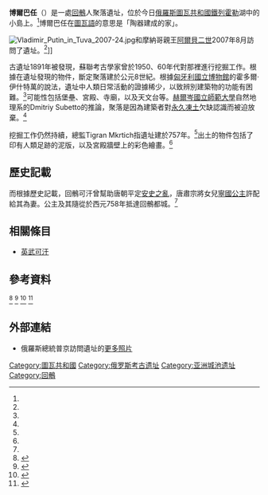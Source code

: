 {{Infobox ancient site
| name           = 博爾巴任
| native_name    = Пор-Бажың
| native_name_lang =俄语
| image          = Por-Bazhyn aerial view 2007 before excavation.JPG
| image_size     = 250px
| caption        = 2007年发掘前，向西北航拍的博爾巴任遗址
| map_type       = Russia
| map_alt        = 250px
| coordinates    = {{coord|50|36|54|N|97|23|5|E|display=inline,title}}
| location       = {{link-ru|捷列霍尔湖|Тере-Холь}}
| region         = [[俄羅斯|俄羅斯]][[圖瓦共和國|圖瓦共和國]]
| type           = 聚落
| area           = {{convert|3.3|ha|abbr=on}} 
| built          = 約757年
| cultures       = [[回鶻|回鶻]]（唐）
| excavations    = 1957-63、2007-08
}}
'''博爾巴任'''（{{lang-ru|Пор-Бажың}}）是一處[[回鶻|回鶻]]人聚落遺址，位於今日[[俄羅斯|俄羅斯]][[圖瓦共和國|圖瓦共和國]][[鐵列霍勒|鐵列霍勒]]湖中的小島上。<ref name=tuvaonline />博爾巴任在[[圖瓦語|圖瓦語]]的意思是「陶器建成的家」。

[[File:Vladimir_Putin_in_Tuva_2007-24.jpg|thumb]]和摩納哥親王[[阿爾貝二世_(摩納哥)|阿爾貝二世]]2007年8月訪問了遺址。<ref name=putin />]]

古遺址1891年被發現，蘇聯考古學家曾於1950、60年代對那裡進行挖掘工作。根據在遺址發現的物件，斷定聚落建於公元8世紀。根據[[匈牙利國立博物館|匈牙利國立博物館]]的霍多爾‧伊什特萬的說法，遺址中人類日常活動的證據稀少，以致辨別建築物的功能有困難。<ref name=tuvaonline2008-08-20 />可能性包括堡壘、宮殿、寺廟，以及天文台等。[[赫爾岑國立師範大學|赫爾岑國立師範大學]]自然地理系的Dmitriy Subetto的推論，聚落是因為建築者對[[永久凍土|永久凍土]]欠缺認識而被迫放棄。<ref name=tuvaonline2008-08-20 />

挖掘工作仍然持續，總監Tigran Mkrtich指遺址建於757年。<ref name=putin />出土的物件包括了印有人類足跡的泥版，以及宮殿牆壁上的彩色繪畫。<ref name=putin />
==歷史記載==
而根據歷史記載，回鶻可汗曾幫助唐朝平定[[安史之亂|安史之亂]]，唐肅宗將女兒[[蕭國公主|寧國公主]]許配給其為妻。公主及其隨從於西元758年抵達回鶻都城。<ref name=china />

==相關條目==
*[[英武可汗|英武可汗]]

==參考資料==
<references>
<ref name=tuvaonline>{{cite web|url=http://en.tuvaonline.ru/2007/04/01/por-bazhyn.html|title=Por-Bazhyn Archeological Expedition in Tuva Prepared|work="Tuva-Online" News & Information Agency|date=2007-04-01|accessdate=2010-06-15|deadurl=yes|archiveurl=https://web.archive.org/web/20110723024354/http://en.tuvaonline.ru/2007/04/01/por-bazhyn.html|archivedate=2011-07-23}}</ref>
<ref name=tuvaonline2008-08-20>{{cite web|url=http://en.tuvaonline.ru/2008/08/20/3756_por-bajin.html|title=Por-Bazhyng, the Uygur Forstress in Tuva|work="Tuva-Online" News & Information Agency|date=2008-08-20|accessdate=2010-06-16|deadurl=yes|archiveurl=https://web.archive.org/web/20100625013407/http://en.tuvaonline.ru/2008/08/20/3756_por-bajin.html|archivedate=2010-06-25}}</ref>
<ref name=putin>{{cite web|url=http://sibir.rian.ru/culture/20070813/81602912.html|title=Путин и князь Монако осмотрели место раскопок крепости Порт-Бажын|date=2007-08-13|work=РИА Новости|accessdate=2010-06-17|deadurl=yes|archiveurl=https://archive.today/20120714001013/http://sibir.ria.ru/culture/20070813/81602912.html|archivedate=2012-07-14}}</ref>
<ref name=china>{{cite web|url=http://pic.chinadaily.com.cn/2015-04/10/content_20403434.htm|title=俄罗斯境内现神秘唐代古城|date=2007-04-10|work=中國日報|accessdate=2015-04-10|archive-date=2018-10-06|archive-url=https://web.archive.org/web/20181006143300/http://pic.chinadaily.com.cn/2015-04/10/content_20403434.htm|dead-url=no}}</ref>
</references>

==外部連結==
*俄羅斯總統普京訪問遺址的[https://web.archive.org/web/20110317013535/http://archive.kremlin.ru/events/photos/2007/08/140910.shtml 更多照片]

[[Category:圖瓦共和國|Category:圖瓦共和國]]
[[Category:俄罗斯考古遗址|Category:俄罗斯考古遗址]]
[[Category:亚洲城池遗址|Category:亚洲城池遗址]]
[[Category:回鶻|Category:回鶻]]